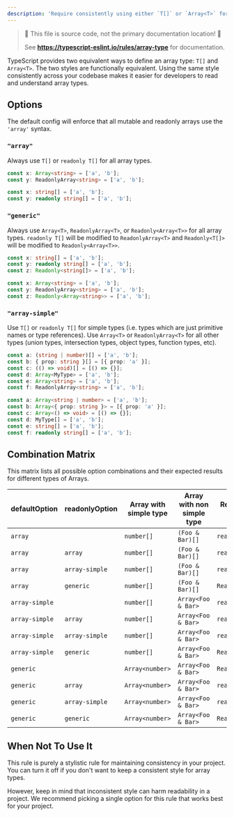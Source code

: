 ---
description: 'Require consistently using either `T[]` or `Array<T>` for arrays.'
---


> 🛑 This file is source code, not the primary documentation location! 🛑
>
> See **https://typescript-eslint.io/rules/array-type** for documentation.

TypeScript provides two equivalent ways to define an array type: `T[]` and `Array<T>`.
The two styles are functionally equivalent.
Using the same style consistently across your codebase makes it easier for developers to read and understand array types.

## Options

The default config will enforce that all mutable and readonly arrays use the `'array'` syntax.

### `"array"`

Always use `T[]` or `readonly T[]` for all array types.

<Tabs>
<TabItem value="❌ Incorrect">

```ts option='{ "default": "array" }'
const x: Array<string> = ['a', 'b'];
const y: ReadonlyArray<string> = ['a', 'b'];
```

</TabItem>
<TabItem value="✅ Correct">

```ts option='{ "default": "array" }'
const x: string[] = ['a', 'b'];
const y: readonly string[] = ['a', 'b'];
```

</TabItem>
</Tabs>

### `"generic"`

Always use `Array<T>`, `ReadonlyArray<T>`, or `Readonly<Array<T>>` for all array types.
`readonly T[]` will be modified to `ReadonlyArray<T>` and `Readonly<T[]>` will be modified to `Readonly<Array<T>>`.

<Tabs>
<TabItem value="❌ Incorrect">

```ts option='{ "default": "generic" }'
const x: string[] = ['a', 'b'];
const y: readonly string[] = ['a', 'b'];
const z: Readonly<string[]> = ['a', 'b'];
```

</TabItem>
<TabItem value="✅ Correct">

```ts option='{ "default": "generic" }'
const x: Array<string> = ['a', 'b'];
const y: ReadonlyArray<string> = ['a', 'b'];
const z: Readonly<Array<string>> = ['a', 'b'];
```

</TabItem>
</Tabs>

### `"array-simple"`

Use `T[]` or `readonly T[]` for simple types (i.e. types which are just primitive names or type references).
Use `Array<T>` or `ReadonlyArray<T>` for all other types (union types, intersection types, object types, function types, etc).

<Tabs>
<TabItem value="❌ Incorrect">

```ts option='{ "default": "array-simple" }'
const a: (string | number)[] = ['a', 'b'];
const b: { prop: string }[] = [{ prop: 'a' }];
const c: (() => void)[] = [() => {}];
const d: Array<MyType> = ['a', 'b'];
const e: Array<string> = ['a', 'b'];
const f: ReadonlyArray<string> = ['a', 'b'];
```

</TabItem>
<TabItem value="✅ Correct">

```ts option='{ "default": "array-simple" }'
const a: Array<string | number> = ['a', 'b'];
const b: Array<{ prop: string }> = [{ prop: 'a' }];
const c: Array<() => void> = [() => {}];
const d: MyType[] = ['a', 'b'];
const e: string[] = ['a', 'b'];
const f: readonly string[] = ['a', 'b'];
```

</TabItem>
</Tabs>

## Combination Matrix

This matrix lists all possible option combinations and their expected results for different types of Arrays.

| defaultOption  | readonlyOption | Array with simple type | Array with non simple type | Readonly array with simple type | Readonly array with non simple type |
| -------------- | -------------- | ---------------------- | -------------------------- | ------------------------------- | ----------------------------------- |
| `array`        |                | `number[]`             | `(Foo & Bar)[]`            | `readonly number[]`             | `readonly (Foo & Bar)[]`            |
| `array`        | `array`        | `number[]`             | `(Foo & Bar)[]`            | `readonly number[]`             | `readonly (Foo & Bar)[]`            |
| `array`        | `array-simple` | `number[]`             | `(Foo & Bar)[]`            | `readonly number[]`             | `ReadonlyArray<Foo & Bar>`          |
| `array`        | `generic`      | `number[]`             | `(Foo & Bar)[]`            | `ReadonlyArray<number>`         | `ReadonlyArray<Foo & Bar>`          |
| `array-simple` |                | `number[]`             | `Array<Foo & Bar>`         | `readonly number[]`             | `ReadonlyArray<Foo & Bar>`          |
| `array-simple` | `array`        | `number[]`             | `Array<Foo & Bar>`         | `readonly number[]`             | `readonly (Foo & Bar)[]`            |
| `array-simple` | `array-simple` | `number[]`             | `Array<Foo & Bar>`         | `readonly number[]`             | `ReadonlyArray<Foo & Bar>`          |
| `array-simple` | `generic`      | `number[]`             | `Array<Foo & Bar>`         | `ReadonlyArray<number>`         | `ReadonlyArray<Foo & Bar>`          |
| `generic`      |                | `Array<number>`        | `Array<Foo & Bar>`         | `ReadonlyArray<number>`         | `ReadonlyArray<Foo & Bar>`          |
| `generic`      | `array`        | `Array<number>`        | `Array<Foo & Bar>`         | `readonly number[]`             | `readonly (Foo & Bar)[]`            |
| `generic`      | `array-simple` | `Array<number>`        | `Array<Foo & Bar>`         | `readonly number[]`             | `ReadonlyArray<Foo & Bar>`          |
| `generic`      | `generic`      | `Array<number>`        | `Array<Foo & Bar>`         | `ReadonlyArray<number>`         | `ReadonlyArray<Foo & Bar>`          |

## When Not To Use It

This rule is purely a stylistic rule for maintaining consistency in your project.
You can turn it off if you don't want to keep a consistent style for array types.

However, keep in mind that inconsistent style can harm readability in a project.
We recommend picking a single option for this rule that works best for your project.
